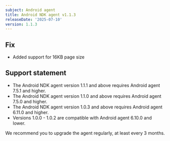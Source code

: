 ```yaml
---
subject: Android agent
title: Android NDK agent v1.1.3
releaseDate: '2025-07-10'
version: 1.1.3
---
```


## Fix

* Added support for 16KB page size

## Support statement

* The Android NDK agent version 1.1.1 and above requires Android agent 7.5.1 and higher.
* The Android NDK agent version 1.1.0 and above requires Android agent 7.5.0 and higher.
* The Android NDK agent version 1.0.3 and above requires Android agent 6.11.0 and higher.
* Versions 1.0.0 - 1.0.2 are compatible with Android agent 6.10.0 and lower.

We recommend you to upgrade the agent regularly, at least every 3 months.
